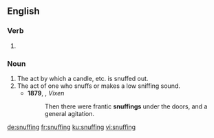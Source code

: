 
==English==

===Verb===
{{head|en|present participle}}

# {{present participle of|snuff|lang=en}}

===Noun===
{{en-noun}}

# The act by which a candle, etc. is snuffed out.
# The act of one who snuffs or makes a low sniffing sound.
#* '''1879''', {{w|Mary Elizabeth Braddon}}, ''Vixen''
#*: Then there were frantic '''snuffings''' under the doors, and a general agitation.

[[de:snuffing]]
[[fr:snuffing]]
[[ku:snuffing]]
[[vi:snuffing]]